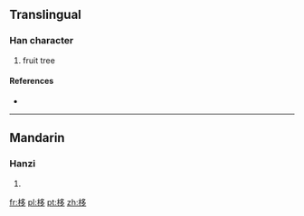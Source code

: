 ==Translingual==

===Han character===
{{Han char|rn=75|rad=木|as=06|sn=10|four=47927|canj=DNIN}}

# fruit tree

====References====
* {{Han ref|kx=0522.090|dkj=14696|dj=0910.140|hdz=21205.010|uh=6818|ud=26648|bh=AEEB|bd=44779}}

----

==Mandarin==

===Hanzi===
{{cmn-hanzi|pin=[[yǐ]] ([[yi3]])|wg=i<sup>3</sup>}}

# {{defn|lang=cmn|sort=木06}}

[[fr:栘]]
[[pl:栘]]
[[pt:栘]]
[[zh:栘]]